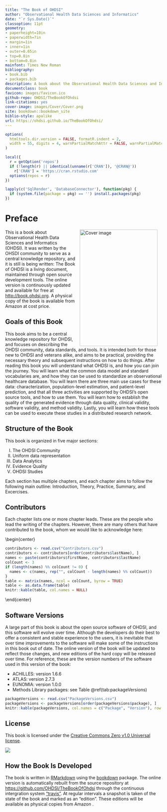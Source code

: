 ```yaml
--- 
title: "The Book of OHDSI"
author: "Observational Health Data Sciences and Informatics"
date: "`r Sys.Date()`"
classoption: 11pt      
geometry:
- paperheight=10in 
- paperwidth=7in
- margin=1in
- inner=1in
- outer=0.65in
- top=0.8in
- bottom=0.8in
mainfont: Times New Roman
bibliography:
- book.bib
- packages.bib
description: A book about the Observational Health Data Sciences and Informatics (OHDSI). It described the OHDSI community, open standards and open source software.
documentclass: book
favicon: images/favicon.ico
github-repo: OHDSI/TheBookOfOhdsi
link-citations: yes
cover-image: images/Cover/Cover.png
site: bookdown::bookdown_site
biblio-style: apalike
url: https://ohdsi.github.io/TheBookOfOhdsi/
---
```


```r
options(
  htmltools.dir.version = FALSE, formatR.indent = 2,
  width = 55, digits = 4, warnPartialMatchAttr = FALSE, warnPartialMatchDollar = FALSE
)

local({
  r = getOption('repos')
  if (!length(r) || identical(unname(r['CRAN']), '@CRAN@'))
    r['CRAN'] = 'https://cran.rstudio.com' 
  options(repos = r)
})

lapply(c('SqlRender', 'DatabaseConnector'), function(pkg) {
  if (system.file(package = pkg) == '') install.packages(pkg)
})
```

# Preface {-}

<img src="images/Cover/Cover.png" width="250" height="375" alt="Cover image" align="right" style="margin: 0 1em 0 1em" /> This is a book about Observational Health Data Sciences and Informatics (OHDSI). It was written by the OHSDI community to serve as a central knowledge repository, and it is still is being written: The Book of OHDSI is a living document, maintained through open source development tools. The online version is continuously updated and available for free at [http://book.ohdsi.org](http://book.ohdsi.org). A physical copy of the book is available from Amazon at cost price.

## Goals of this Book {-}

This book aims to be a central knowledge repository for OHDSI, and focuses on describing the OHDSI community, data standards, and tools. It is intended both for those new to OHDSI and veterans alike, and aims to be practical, providing the necessary theory and subsequent instructions on how to do things. After reading this book you will understand what OHDSI is, and how you can join the journey. You will learn what the common data model and standard vocabularies are, and how they can be used to standardize an observational healthcare database. You will learn there are three main use cases for these data: characterization, population-level estimation, and patient-level prediction, and that all three activities are supported by OHDSI's open source tools, and how to use them. You will learn how to establish the quality of the generated evidence through data quality, clinical validity, software validity, and method validity. Lastly, you will learn how these tools can be used to execute these studies in a distributed research network.

## Structure of the Book {-}

This book is organized in five major sections: 

I) The OHDSI Community
II) Uniform data representation
III) Data Analytics
IV) Evidence Quality
V) OHDSI Studies

Each section has multiple chapters, and each chapter aims to follow the following main outline: Introduction, Theory, Practice, Summary, and Excercises. 

## Contributors {-}

Each chapter lists one or more chapter leads. These are the people who lead the writing of the chapters. However, there are many others that have contributed to the book, whom we would like to acknowledge here:

\begin{center}
```r
contributors <- read.csv("Contributors.csv")
contributors <- contributors[order(contributors$lastName), ]
names <- paste(contributors$firstName, contributors$lastName)
colCount <- 3
if (length(names) %% colCount != 0) {
  names <- c(names, rep("", colCount - length(names) %% colCount))
}
table <- matrix(names, ncol = colCount, byrow = TRUE)
table <- as.data.frame(table)
knitr::kable(table, col.names = NULL)
```
\end{center}

## Software Versions {-}

A large part of this book is about the open source software of OHDSI, and this software will evolve over time. Although the developers do their best to offer a consistent and stable experience to the users, it is inevitable that over time improvements to the software will make some of the instructions in this book out of date. The online version of the book will be updated to reflect those changes, and new editions of the hard copy will be released over time. For reference, these are the version numbers of the software used in this version of the book:

- ACHILLES: version 1.6.6
- ATLAS: version 2.7.3
- EUNOMIA: version 1.0.0
- Methods Library packages: see Table \@ref(tab:packageVersions)

```r
packageVersions <- read.csv("PackageVersions.csv")
packageVersions <- packageVersions[order(packageVersions$package), ]
knitr::kable(packageVersions, col.names = c("Package", "Version"), row.names = FALSE, booktabs = TRUE, caption = 'Versions of packages in the Methods Library used in this book.')
```

## License {-}

This book is licensed under the [Creative Commons Zero v1.0 Universal license](http://creativecommons.org/publicdomain/zero/1.0/).

![](images/Preface/cc0.png)

## How the Book Is Developed {-}

The book is written in [RMarkdown](https://rmarkdown.rstudio.com) using the [bookdown](https://bookdown.org) package. The online version is automatically rebuilt from the source repository at [https://github.com/OHDSI/TheBookOfOhdsi](https://github.com/OHDSI/TheBookOfOhdsi) through the continuous intergration system ["travis"](http://travis-ci.org/). At regular intervals a snapshot is taken of the state of the book and marked as an "edition". These editions will be available as physical copies from Amazon .

